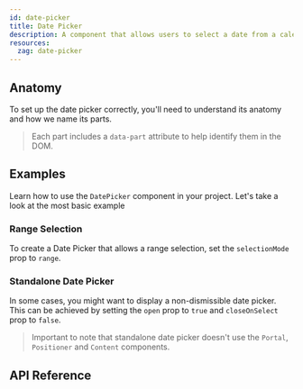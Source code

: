 ```yaml
---
id: date-picker
title: Date Picker
description: A component that allows users to select a date from a calendar.
resources:
  zag: date-picker
---
```


<ComponentPreview id="DatePicker" />

## Anatomy

To set up the date picker correctly, you'll need to understand its anatomy and
how we name its parts.

> Each part includes a `data-part` attribute to help identify them in the DOM.

<Anatomy id="date-picker" />

## Examples

Learn how to use the `DatePicker` component in your project. Let's take a look
at the most basic example

<Example id="basic" />


### Range Selection

To create a Date Picker that allows a range selection, set the `selectionMode`
prop to `range`.

<Example id="range" />

### Standalone Date Picker

In some cases, you might want to display a non-dismissible date picker. This can
be achieved by setting the `open` prop to `true` and `closeOnSelect` prop to
`false`.

> Important to note that standalone date picker doesn't use the `Portal`,
> `Positioner` and `Content` components.

<Example id="standalone" />

## API Reference

<ComponentTypes id="date-picker" />

